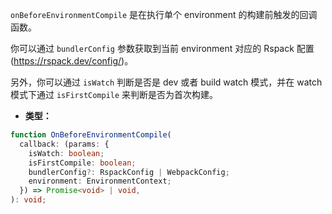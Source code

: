 `onBeforeEnvironmentCompile` 是在执行单个 environment 的构建前触发的回调函数。

你可以通过 `bundlerConfig` 参数获取到当前 environment 对应的 Rspack 配置(https://rspack.dev/config/)。

另外，你可以通过 `isWatch` 判断是否是 dev 或者 build watch 模式，并在 watch 模式下通过 `isFirstCompile` 来判断是否为首次构建。

- **类型：**

```ts
function OnBeforeEnvironmentCompile(
  callback: (params: {
    isWatch: boolean;
    isFirstCompile: boolean;
    bundlerConfig?: RspackConfig | WebpackConfig;
    environment: EnvironmentContext;
  }) => Promise<void> | void,
): void;
```
